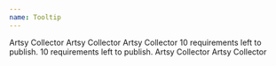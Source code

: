 ```yaml
---
name: Tooltip
---
```


<Playground title="Lg with left-aligned anchor">
  <Box textAlign="left" mt={100}>
    <Sans size="2">
      <Tooltip content="We have verified that this collector has an Artsy account. Collector’s name will be revealed when the order is confirmed.">
        <span>Artsy Collector</span>
      </Tooltip>
    </Sans>
  </Box>
</Playground>

<Playground title="Lg with centered anchor">
  <Box textAlign="center" mt={100}>
    <Sans size="2">
      <Tooltip content="We have verified that this collector has an Artsy account. Collector’s name will be revealed when the order is confirmed.">
        <span>Artsy Collector</span>
      </Tooltip>
    </Sans>
  </Box>
</Playground>

<Playground title="Lg with right-aligned anchor">
  <Box textAlign="right" mt={100}>
    <Sans size="2">
      <Tooltip content="We have verified that this collector has an Artsy account. Collector’s name will be revealed when the order is confirmed.">
        <span>Artsy Collector</span>
      </Tooltip>
    </Sans>
  </Box>
</Playground>

<Playground title="Sm">
  <Box mt={20}>
    <Sans size="2">
      <Tooltip size="sm" content="Missing: title, price and 8 more">
        <span>10 requirements left to publish.</span>
      </Tooltip>
    </Sans>
  </Box>
</Playground>

<Playground title="Sm with custom width">
  <Box mt={20}>
    <Sans size="2">
      <Tooltip size="sm" content="Missing: title, price and 8 more" width="175">
        <span>10 requirements left to publish.</span>
      </Tooltip>
    </Sans>
  </Box>
</Playground>

<Playground title="Lg with too much content">
  <Box textAlign="center" mt={200}>
    <Sans size="2">
      <Tooltip content="We have verified that this collector has an Artsy account. Collector’s name will be revealed when the order is confirmed. We have verified that this collector has an Artsy account. Collector’s name will be revealed when the order is confirmed. We have verified that this collector has an Artsy account. Collector’s name will be revealed when the order is confirmed.">
        <span>Artsy Collector</span>
      </Tooltip>
    </Sans>
  </Box>
</Playground>

<Playground title="Lg with too much content and custom width">
  <Box textAlign="center" mt={200}>
    <Sans size="2">
      <Tooltip
        content="We have verified that this collector has an Artsy account. Collector’s name will be revealed when the order is confirmed. We have verified that this collector has an Artsy account. Collector’s name will be revealed when the order is confirmed. We have verified that this collector has an Artsy account. Collector’s name will be revealed when the order is confirmed."
        width="500"
      >
        <span>Artsy Collector</span>
      </Tooltip>
    </Sans>
  </Box>
</Playground>
